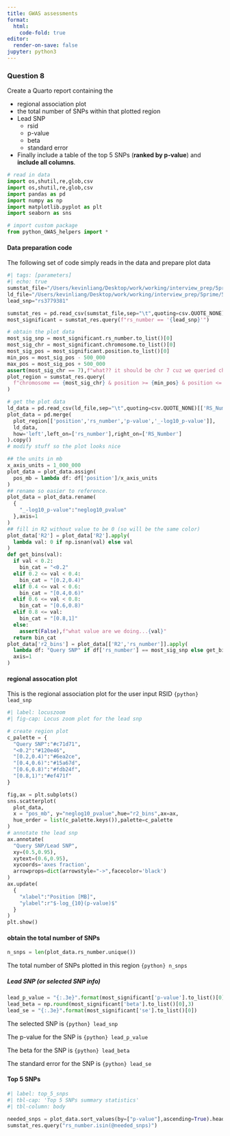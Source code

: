 ```yaml
---
title: GWAS assessments
format:
  html:
    code-fold: true
editor:
  render-on-save: false
jupyter: python3
---
```


### Question 8

Create a Quarto report containing the 

* regional association plot
* the total number of SNPs within that plotted region
* Lead SNP
  * rsid
  * p-value
  * beta
  * standard error

* Finally include a table of the top 5 SNPs (**ranked by p-value**) and **include all columns**.

```python
# read in data
import os,shutil,re,glob,csv
import os,shutil,re,glob,csv
import pandas as pd
import numpy as np
import matplotlib.pyplot as plt
import seaborn as sns

# import custom package
from python_GWAS_helpers import *
```

#### Data preparation code
The following set of code simply reads in the data and prepare plot data

```python
#| tags: [parameters]
#| echo: true
sumstat_file="/Users/kevinliang/Desktop/work/working/interview_prep/5prime/5PrimeSciences_coding_assessments/data/cleaned_sumstats.txt.gz"
ld_file="/Users/kevinliang/Desktop/work/working/interview_prep/5prime/5PrimeSciences_coding_assessments/data/lead_chr7_proxy.tsv"
lead_snp="rs3779381"
```

```python
sumstat_res = pd.read_csv(sumstat_file,sep="\t",quoting=csv.QUOTE_NONE)
most_significant = sumstat_res.query(f"rs_number == '{lead_snp}'")

# obtain the plot data
most_sig_snp = most_significant.rs_number.to_list()[0]
most_sig_chr = most_significant.chromosome.to_list()[0]
most_sig_pos = most_significant.position.to_list()[0]
min_pos = most_sig_pos - 500_000
max_pos = most_sig_pos + 500_000
assert(most_sig_chr == 7),f"what?? it should be chr 7 cuz we queried chr 7"
plot_region = sumstat_res.query(
  f"chromosome == {most_sig_chr} & position >= {min_pos} & position <= {max_pos}"
)

# get the plot data
ld_data = pd.read_csv(ld_file,sep="\t",quoting=csv.QUOTE_NONE)[['RS_Number',"R2"]]
plot_data = pd.merge(
  plot_region[['position','rs_number','p-value','_-log10_p-value']],
  ld_data,
  how='left',left_on=['rs_number'],right_on=['RS_Number']
).copy()
# modify stuff so the plot looks nice

## the units in mb
x_axis_units = 1_000_000
plot_data = plot_data.assign(
  pos_mb = lambda df: df['position']/x_axis_units
)
## rename so easier to reference.
plot_data = plot_data.rename(
  {
    "_-log10_p-value":"neglog10_pvalue"
  },axis=1
)
## fill in R2 without value to be 0 (so will be the same color)
plot_data['R2'] = plot_data['R2'].apply(
  lambda val: 0 if np.isnan(val) else val
)
def get_bins(val):
  if val < 0.2:
    bin_cat = "<0.2"
  elif 0.2 <= val < 0.4:
    bin_cat = "[0.2,0.4)"
  elif 0.4 <= val < 0.6:
    bin_cat = "[0.4,0.6)"
  elif 0.6 <= val < 0.8:
    bin_cat = "[0.6,0.8)"
  elif 0.8 <= val:
    bin_cat = "[0.8,1]"
  else:
    assert(False),f"what value are we doing...{val}"
  return bin_cat
plot_data['r2_bins'] = plot_data[['R2','rs_number']].apply(
  lambda df: "Query SNP" if df['rs_number'] == most_sig_snp else get_bins(df['R2']),
  axis=1
)


```

#### regional assocation plot
This is the regional association plot for the user input RSID `{python} lead_snp`

```python
#| label: locuszoom
#| fig-cap: Locus zoom plot for the lead snp

# create region plot
c_palette = {
  "Query SNP":"#c71d71",
  "<0.2":"#120e46",
  "[0.2,0.4)":"#6ea2ce",
  "[0.4,0.6)":"#15a67d",
  "[0.6,0.8)":"#fdb24f",
  "[0.8,1)":"#ef471f"
}

fig,ax = plt.subplots()
sns.scatterplot(
  plot_data,
  x = "pos_mb", y="neglog10_pvalue",hue="r2_bins",ax=ax,
  hue_order = list(c_palette.keys()),palette=c_palette
)
# annotate the lead snp
ax.annotate(
  "Query SNP/Lead SNP", 
  xy=(0.5,0.95),
  xytext=(0.6,0.95),
  xycoords='axes fraction',
  arrowprops=dict(arrowstyle="->",facecolor='black')
)
ax.update(
  {
    "xlabel":"Position [MB]",
    "ylabel":r"$-log_{10}(p-value)$"
  }
)
plt.show()
```

#### obtain the total number of SNPs
```python
n_snps = len(plot_data.rs_number.unique())
```

The total number of SNPs plotted in this region `{python} n_snps`

##### Lead SNP (or selected SNP info)

```python
lead_p_value = "{:.3e}".format(most_significant['p-value'].to_list()[0])
lead_beta = np.round(most_significant['beta'].to_list()[0],3)
lead_se = "{:.3e}".format(most_significant['se'].to_list()[0])
```

The selected SNP is `{python} lead_snp`

The p-value for the SNP is `{python} lead_p_value`

The beta for the SNP is `{python} lead_beta`

The standard error for the SNP is `{python} lead_se`

#### Top 5 SNPs

```python
#| label: top_5_snps
#| tbl-cap: 'Top 5 SNPs summary statistics'
#| tbl-column: body

needed_snps = plot_data.sort_values(by=["p-value"],ascending=True).head(n=5).rs_number
sumstat_res.query("rs_number.isin(@needed_snps)")
```